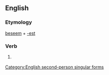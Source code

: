 ==English==

===Etymology===
[[beseem]] + [[-est]]

===Verb===
{{en-verb form}}

# {{context|archaic}} {{form of|Second-person singular simple present form|beseem}}

[[Category:English second-person singular forms]]
